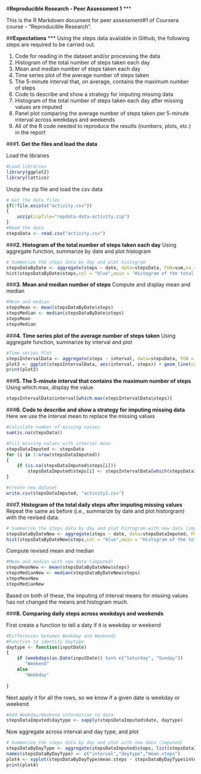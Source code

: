 
#**Reproducible Research - Peer Assessment 1**
***

This is the R Markdown document for peer assessment#1 of Coursera course - "Reproducible Research".

##**Expectations**
***
Using the steps data available in Github, the following steps are required to be carried out.


1. Code for reading in the dataset and/or processing the data
2. Histogram of the total number of steps taken each day
3. Mean and median number of steps taken each day
4. Time series plot of the average number of steps taken
5. The 5-minute interval that, on average, contains the maximum number of steps
6. Code to describe and show a strategy for imputing missing data
7. Histogram of the total number of steps taken each day after missing values are imputed
8. Panel plot comparing the average number of steps taken per 5-minute interval across weekdays and weekends
9. All of the R code needed to reproduce the results (numbers, plots, etc.) in the report

###**1. Get the files and load the data**

Load the libraries

```{r, eval=TRUE, include=TRUE, echo=TRUE}
#Load libraries
library(ggplot2)
library(lattice)
```
Unzip the zip file and load the csv data
```{r, eval=TRUE, include=TRUE, echo=TRUE}
# Get the data files
if(!file.exists("activity.csv"))
{
	unzip(zipfile="repdata-data-activity.zip") 
}
#Read the data
stepsData <- read.csv("activity.csv")

```
###**2. Histogram of the total number of steps taken each day**
Using aggregate function, summarize by date and plot histogram 

```{r, eval=TRUE, include=TRUE, echo=TRUE, fig.keep="high"}
# Summarize the steps data by day and plot histogram
stepsDataByDate <- aggregate(steps ~ date, data=stepsData, FUN=sum,na.rm=TRUE)
hist(stepsDataByDate$steps,col = "blue",main = "Histogram of the total number of daily steps",xlab = "Total number of steps taken each day",breaks = 20)
```

###**3. Mean and median number of steps**
Compute and display mean and median 

```{r, eval=TRUE, include=TRUE, echo=TRUE}
#Mean and median
stepsMean <- mean(stepsDataByDate$steps)
stepsMedian <- median(stepsDataByDate$steps)
stepsMean
stepsMedian
```

###**4. Time series plot of the average number of steps taken**
Using aggregate function, summarize by interval and plot 
```{r, eval=TRUE, include=TRUE, echo=TRUE, fig.keep="high"}
#Time series Plot
stepsIntervalData <- aggregate(steps ~ interval, data=stepsData, FUN = mean, na.rm=TRUE)
plot2 <- ggplot(stepsIntervalData, aes(interval, steps)) + geom_line(color = "blue") + labs(title = "Time Series Plot of the 5-minute Intervals", x = "Intervals (5 minute)", y = "Average number of steps taken")
print(plot2)
```

###**5. The 5-minute interval that contains the maximum number of steps**
Using which.max, display the value
```{r, eval=TRUE, include=TRUE, echo=TRUE}
stepsIntervalData$interval[which.max(stepsIntervalData$steps)]
```

###**6. Code to describe and show a strategy for imputing missing data**
Here we use the interval mean to replace the missing values
```{r, eval=TRUE, include=TRUE, echo=TRUE}
#Calculate number of missing values
sum(is.na(stepsData))

#Fill missing values with interval mean
stepsDataImputed <- stepsData
for (i in 1:nrow(stepsDataImputed)) 
{
    if (is.na(stepsDataImputed$steps[i])) 
        stepsDataImputed$steps[i] <- stepsIntervalData[which(stepsDataImputed$interval[i] == stepsIntervalData$interval), ]$steps
}

#create new dataset
write.csv(stepsDataImputed, "activity1.csv")
```
###**7. Histogram of the total daily steps after imputing missing values**
Repeat the same as before (i.e., summarize by date and plot historgram) with the revised data.

```{r, eval=TRUE, include=TRUE, echo=TRUE, fig.keep="high"}
# Summarize the steps data by day and plot histogram with new data (imputed)
stepsDataByDateNew <- aggregate(steps ~ date, data=stepsDataImputed, FUN=sum, na.rm=TRUE)
hist(stepsDataByDateNew$steps,col = "blue",main = "Histogram of the total number of daily steps (Imputed)",xlab = "Total number of steps taken each day",breaks = 20)
```
Compute revised mean and median
```{r, eval=TRUE, include=TRUE, echo=TRUE}
#Mean and median with new data (imputed)
stepsMeanNew <- mean(stepsDataByDateNew$steps)
stepsMedianNew <- median(stepsDataByDateNew$steps)
stepsMeanNew 
stepsMedianNew 
```
Based on both of these, the imputing of interval means for missing values has not changed the means and histogram much.

###**8. Comparing daily steps across weekdays and weekends**

First create a function to tell a daty if it is weekday or weekend
```{r, eval=TRUE, include=TRUE, echo=TRUE}
#Differences between Weekday and Weekends
#Function to identify daytype
daytype <- function(inputDate) 
{
    if (weekdays(as.Date(inputDate)) %in% c("Saturday", "Sunday")) 
       "Weekend"
    else 
       "Weekday"
    
}
```
Next apply it for all the rows, so we know if a given date is weekday or weekend
```{r, eval=TRUE, include=TRUE, echo=TRUE}
#Add Weekday/Weekend information to data
stepsDataImputed$daytype <- sapply(stepsDataImputed$date, daytype)
```
Now aggregate across interval and day type, and plot
```{r, eval=TRUE, include=TRUE, echo=TRUE, fig.keep="high"}
# Summarize the steps data by day and plot with new data (imputed)
stepsDataByDayType <- aggregate(stepsDataImputed$steps, list(stepsDataImputed$interval, stepsDataImputed$daytype),FUN = "mean")
names(stepsDataByDayType) <- c("interval","daytype","mean.steps")
plot4 <- xyplot(stepsDataByDayType$mean.steps ~ stepsDataByDayType$interval | stepsDataByDayType$daytype, layout = c(1, 2), type = "l", xlab = "Interval", ylab = "Mean number of steps")
print(plot4)
```
